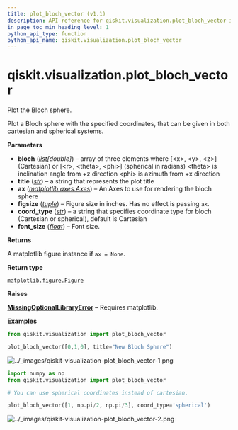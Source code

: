 ```yaml
---
title: plot_bloch_vector (v1.1)
description: API reference for qiskit.visualization.plot_bloch_vector in qiskit v1.1
in_page_toc_min_heading_level: 1
python_api_type: function
python_api_name: qiskit.visualization.plot_bloch_vector
---
```


<span id="qiskit-visualization-plot-bloch-vector" />

# qiskit.visualization.plot\_bloch\_vector

<Function id="qiskit.visualization.plot_bloch_vector" isDedicatedPage={true} github="https://github.com/Qiskit/qiskit/tree/stable/1.1/qiskit/utils/lazy_tester.py#L187-L251" signature="qiskit.visualization.plot_bloch_vector(bloch, title='', ax=None, figsize=None, coord_type='cartesian', font_size=None)">
  Plot the Bloch sphere.

  Plot a Bloch sphere with the specified coordinates, that can be given in both cartesian and spherical systems.

  **Parameters**

  *   **bloch** ([*list*](https://docs.python.org/3/library/stdtypes.html#list "(in Python v3.12)")*\[double]*) – array of three elements where \[\<x>, \<y>, \<z>] (Cartesian) or \[\<r>, \<theta>, \<phi>] (spherical in radians) \<theta> is inclination angle from +z direction \<phi> is azimuth from +x direction
  *   **title** ([*str*](https://docs.python.org/3/library/stdtypes.html#str "(in Python v3.12)")) – a string that represents the plot title
  *   **ax** ([*matplotlib.axes.Axes*](https://matplotlib.org/stable/api/_as_gen/matplotlib.axes.Axes.html#matplotlib.axes.Axes "(in Matplotlib v3.9.1)")) – An Axes to use for rendering the bloch sphere
  *   **figsize** ([*tuple*](https://docs.python.org/3/library/stdtypes.html#tuple "(in Python v3.12)")) – Figure size in inches. Has no effect is passing `ax`.
  *   **coord\_type** ([*str*](https://docs.python.org/3/library/stdtypes.html#str "(in Python v3.12)")) – a string that specifies coordinate type for bloch (Cartesian or spherical), default is Cartesian
  *   **font\_size** ([*float*](https://docs.python.org/3/library/functions.html#float "(in Python v3.12)")) – Font size.

  **Returns**

  A matplotlib figure instance if `ax = None`.

  **Return type**

  [`matplotlib.figure.Figure`](https://matplotlib.org/stable/api/_as_gen/matplotlib.figure.Figure.html#matplotlib.figure.Figure "(in Matplotlib v3.9.1)")

  **Raises**

  [**MissingOptionalLibraryError**](exceptions#qiskit.exceptions.MissingOptionalLibraryError "qiskit.exceptions.MissingOptionalLibraryError") – Requires matplotlib.

  **Examples**

  ```python
  from qiskit.visualization import plot_bloch_vector

  plot_bloch_vector([0,1,0], title="New Bloch Sphere")
  ```

  ![../\_images/qiskit-visualization-plot\_bloch\_vector-1.png](/images/api/qiskit/1.1/qiskit-visualization-plot_bloch_vector-1.avif)

  ```python
  import numpy as np
  from qiskit.visualization import plot_bloch_vector

  # You can use spherical coordinates instead of cartesian.

  plot_bloch_vector([1, np.pi/2, np.pi/3], coord_type='spherical')
  ```

  ![../\_images/qiskit-visualization-plot\_bloch\_vector-2.png](/images/api/qiskit/1.1/qiskit-visualization-plot_bloch_vector-2.avif)
</Function>

